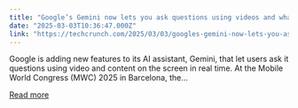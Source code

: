 ```yaml
---
title: "Google’s Gemini now lets you ask questions using videos and what’s on your screen"
date: "2025-03-03T10:36:47.000Z"
link: "https://techcrunch.com/2025/03/03/googles-gemini-now-lets-you-ask-questions-using-videos-or-whats-on-your-screen/"
---
```


Google is adding new features to its AI assistant, Gemini, that let users ask it questions using video and content on the screen in real time. At the Mobile World Congress (MWC) 2025 in Barcelona, the...

[Read more](https://techcrunch.com/2025/03/03/googles-gemini-now-lets-you-ask-questions-using-videos-or-whats-on-your-screen/)
